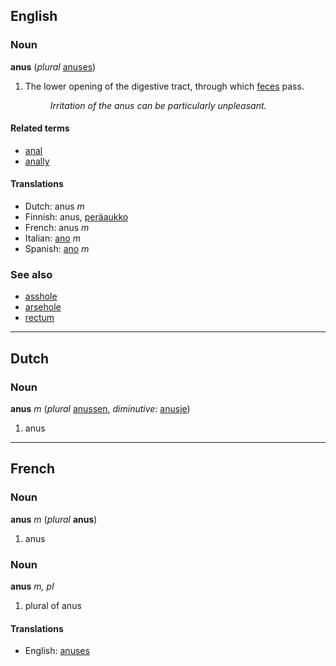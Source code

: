 == English ==
=== Noun ===
'''anus''' (''plural'' [[anuses]])

# The lower opening of the digestive tract, through which [[feces]] pass.
#: ''Irritation of the anus can be particularly unpleasant.''

==== Related terms ====
*[[anal]]
*[[anally]]

====Translations====
*Dutch: anus ''m''
*Finnish: anus, [[peräaukko]]
*French: anus ''m''
*Italian: [[ano#Italian|ano]] ''m''
*Spanish: [[ano#Spanish|ano]] ''m''

=== See also ===
*[[asshole]]
*[[arsehole]]
*[[rectum]]

----

==Dutch==
===Noun===
'''anus''' ''m'' (''plural'' [[anussen]], ''diminutive'': [[anusje]])

# anus

----

==French==
===Noun===
'''anus''' ''m'' (''plural'' '''anus''')

#anus

===Noun===
'''anus''' ''m, pl''

# plural of anus

====Translations====
*English: [[anuses]]
